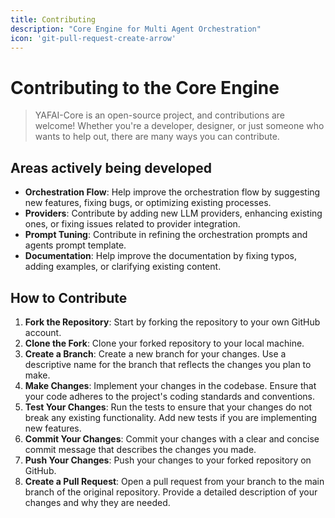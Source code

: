 ```yaml
---
title: Contributing
description: "Core Engine for Multi Agent Orchestration"
icon: 'git-pull-request-create-arrow'
---
```


# Contributing to the Core Engine

> YAFAI-Core is an open-source project, and contributions are welcome! Whether you're a developer, designer, or just someone who wants to help out, there are many ways you can contribute.


## Areas actively being developed
- **Orchestration Flow**: Help improve the orchestration flow by suggesting new features, fixing bugs, or optimizing existing processes.
- **Providers**: Contribute by adding new LLM providers, enhancing existing ones, or fixing issues related to provider integration.
- **Prompt Tuning**: Contribute in refining the orchestration prompts and agents prompt template.
- **Documentation**: Help improve the documentation by fixing typos, adding examples, or clarifying existing content.


## How to Contribute
1. **Fork the Repository**: Start by forking the repository to your own GitHub account.
2. **Clone the Fork**: Clone your forked repository to your local machine.
3. **Create a Branch**: Create a new branch for your changes. Use a descriptive name for the branch that reflects the changes you plan to make.
4. **Make Changes**: Implement your changes in the codebase. Ensure that your code adheres to the project's coding standards and conventions.
5. **Test Your Changes**: Run the tests to ensure that your changes do not break any existing functionality. Add new tests if you are implementing new features.
6. **Commit Your Changes**: Commit your changes with a clear and concise commit message that describes the changes you made.
7. **Push Your Changes**: Push your changes to your forked repository on GitHub.
8. **Create a Pull Request**: Open a pull request from your branch to the main branch of the original repository. Provide a detailed description of your changes and why they are needed.



